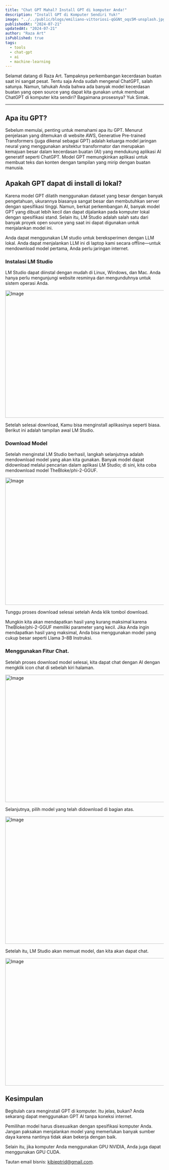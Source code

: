 ```yaml
---
title: "Chat GPT Mahal? Install GPT di komputer Anda!"
description: "Install GPT di Komputer Sendiri Yuk!"
image: "../../public/blogs/emiliano-vittoriosi-qGGNt_oqs5M-unsplash.jpg"
publishedAt: "2024-07-21"
updatedAt: "2024-07-21"
author: "Raza Art"
isPublished: true
tags:
  - tools
  - chat-gpt
  - ai
  - machine-learning
---
```


Selamat datang di Raza Art. Tampaknya perkembangan kecerdasan buatan saat ini sangat pesat. Tentu saja Anda sudah mengenal ChatGPT, salah satunya. Namun, tahukah Anda bahwa ada banyak model kecerdasan buatan yang open source yang dapat kita gunakan untuk membuat ChatGPT di komputer kita sendiri? Bagaimana prosesnya? Yuk Simak.

---

## Apa itu GPT?

Sebelum memulai, penting untuk memahami apa itu GPT. Menurut penjelasan yang ditemukan di website AWS, Generative Pre-trained Transformers (juga dikenal sebagai GPT) adalah keluarga model jaringan neural yang menggunakan arsitektur transformator dan merupakan kemajuan besar dalam kecerdasan buatan (AI) yang mendukung aplikasi AI generatif seperti ChatGPT. Model GPT memungkinkan aplikasi untuk membuat teks dan konten dengan tampilan yang mirip dengan buatan manusia.

## Apakah GPT dapat di install di lokal?

Karena model GPT dilatih menggunakan dataset yang besar dengan banyak pengetahuan, ukurannya biasanya sangat besar dan membutuhkan server dengan spesifikasi tinggi. Namun, berkat perkembangan AI, banyak model GPT yang dibuat lebih kecil dan dapat dijalankan pada komputer lokal dengan spesifikasi stand. Selain itu, LM Studio adalah salah satu dari banyak proyek open source yang saat ini dapat digunakan untuk menjalankan model ini.

Anda dapat menggunakan LM studio untuk bereksperimen dengan LLM lokal. Anda dapat menjalankan LLM ini di laptop kami secara offline—untuk mendownload model pertama, Anda perlu jaringan internet.

### Instalasi LM Studio

LM Studio dapat diinstal dengan mudah di Linux, Windows, dan Mac. Anda hanya perlu mengunjungi website resminya dan mengunduhnya untuk sistem operasi Anda.

<Image
  src="/blogs/lmstudioai.png"
  width="718"
  height="404"
  alt="Image"
  sizes="100vw"
/>

Setelah selesai download, Kamu bisa menginstall aplikasinya seperti biasa. Berikut ini adalah tampilan awal LM Studio.

### Download Model

Setelah menginstal LM Studio berhasil, langkah selanjutnya adalah mendownload model yang akan kita gunakan. Banyak model dapat didownload melalui pencarian dalam aplikasi LM Studio; di sini, kita coba mendownload model TheBloke/phi-2-GGUF.

<Image
  src="/blogs/chat-gpt-lokal/install-gpt-local.webp"
  width="718"
  height="404"
  alt="Image"
  sizes="100vw"
/>

Tunggu proses download selesai setelah Anda klik tombol download.

Mungkin kita akan mendapatkan hasil yang kurang maksimal karena TheBloke/phi-2-GGUF memiliki parameter yang kecil. Jika Anda ingin mendapatkan hasil yang maksimal, Anda bisa menggunakan model yang cukup besar seperti Llama 3–8B Instruksi.

### Menggunakan Fitur Chat.

Setelah proses download model selesai, kita dapat chat dengan AI dengan mengklik icon chat di sebelah kiri halaman.

<Image
  src="/blogs/chat-gpt-lokal/install-gpt-local-2.webp"
  width="718"
  height="404"
  alt="Image"
  sizes="100vw"
/>

Selanjutnya, pilih model yang telah didownload di bagian atas.

<Image
  src="/blogs/chat-gpt-lokal/install-gpt-local-3.webp"
  width="718"
  height="404"
  alt="Image"
  sizes="100vw"
/>

Setelah itu, LM Studio akan memuat model, dan kita akan dapat chat.

<Image
  src="/blogs/chat-gpt-lokal/install-gpt-local-4.webp"
  width="718"
  height="404"
  alt="Image"
  sizes="100vw"
/>

## Kesimpulan

Begitulah cara menginstall GPT di komputer. Itu jelas, bukan? Anda sekarang dapat menggunakan GPT AI tanpa koneksi internet.

Pemilihan model harus disesuaikan dengan spesifikasi komputer Anda. Jangan paksakan menjalankan model yang memerlukan banyak sumber daya karena nantinya tidak akan bekerja dengan baik.

Selain itu, jika komputer Anda menggunakan GPU NVIDIA, Anda juga dapat menggunakan GPU CUDA.

Tautan email bisnis: kibieptrid@gmail.com.
